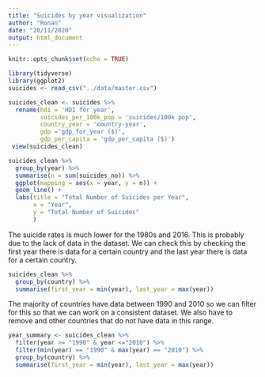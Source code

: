 ```yaml
---
title: "Suicides by year visualization"
author: "Ronan"
date: "20/11/2020"
output: html_document
---
```


```r
knitr::opts_chunk$set(echo = TRUE)
```

```r
library(tidyverse)
library(ggplot2)
suicides <- read_csv("../data/master.csv")
```


```r
suicides_clean <- suicides %>% 
  rename(hdi = 'HDI for year',
         suicides_per_100k_pop = 'suicides/100k pop',
         country_year = 'country-year',
         gdp ='gdp_for_year ($)',
         gdp_per_capita = 'gdp_per_capita ($)') 
 view(suicides_clean)
```

```r
suicides_clean %>% 
  group_by(year) %>% 
  summarise(n = sum(suicides_no)) %>% 
  ggplot(mapping = aes(x = year, y = n)) +
  geom_line() +
  labs(title = "Total Number of Suicides per Year",
       x = "Year",
       y = "Total Number of Suicides"
       )
```

The suicide rates is much lower for the 1980s and 2016. This is probably due to the lack of data in the dataset. We can check this by checking the first year there is data for a certain country and the last year there is data for a certain country.

```r
suicides_clean %>% 
  group_by(country) %>% 
  summarise(first_year = min(year), last_year = max(year))
```

The majority of countries have data between 1990 and 2010 so we can filter for this so that we can work on a consistent dataset. We also have to remove and other countries that do not have data in this range.

```r
year_summary <- suicides_clean %>% 
  filter(year >= "1990" & year <="2010") %>% 
  filter(min(year) == "1990" & max(year) == "2010") %>% 
  group_by(country) %>% 
  summarise(first_year = min(year), last_year = max(year))  
  
```

